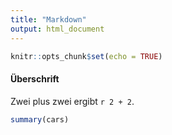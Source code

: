 ```yaml
---
title: "Markdown"
output: html_document
---
```


```r
knitr::opts_chunk$set(echo = TRUE)
```

#### Überschrift

Zwei plus zwei ergibt `r 2 + 2`.

```r
summary(cars)
```






